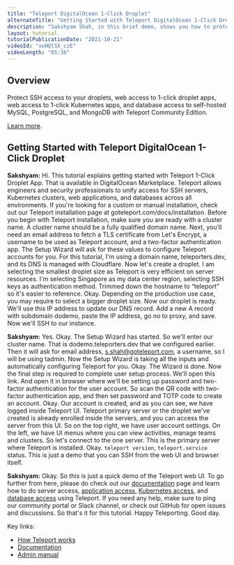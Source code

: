 ```yaml
---
title: "Teleport DigitalOcean 1-Click Droplet"
alternateTitle: "Getting Started with Teleport DigitalOcean 1-Click Droplet"
description: "Sakshyam Shah, in this brief demo, shows you how to protect access to your droplets using Teleport."
layout: tutorial
tutorialPublicationDate: "2021-10-21"
videoId: "voHQlSX_czE"
videoLength: "05:36"
---
```


## Overview

Protect SSH access to your droplets, web access to 1-click droplet apps, web access to 1-click Kubernetes apps, and database access to self-hosted MySQL, PostgreSQL, and MongoDB with Teleport Community Edition.

[Learn more](https://marketplace.digitalocean.com/).

## Getting Started with Teleport DigitalOcean 1-Click Droplet

**Sakshyam:** Hi. This tutorial explains getting started with Teleport 1-Click Droplet App. That is available in DigitalOcean Marketplace. Teleport allows engineers and security professionals to unify access for SSH servers, Kubernetes clusters, web applications, and databases across all environments. If you're looking for a custom or manual installation, check out our Teleport installation page at goteleport.com/docs/installation. Before you begin with Teleport installation, make sure you are ready with a cluster name. A cluster name should be a fully qualified domain name. Next, you'll need an email address to fetch a TLS certificate from Let's Encrypt, a username to be used as Teleport account, and a two-factor authentication app. The Setup Wizard will ask for these values to configure Teleport accounts for you. For this tutorial, I'm using a domain name, teleporters.dev, and its DNS is managed with Cloudflare. Now let's create a droplet. I am selecting the smallest droplet size as Teleport is very efficient on server resources. I'm selecting Singapore as my data center region, selecting SSH keys as authentication method. Trimmed down the hostname to “teleport” so it's easier to reference. Okay. Depending on the production use case, you may require to select a bigger droplet size. Now our droplet is ready. We'll use this IP address to update our DNS record. Add a new A record with subdomain dodemo, paste the IP address, go no to proxy, and save. Now we'll SSH to our instance.

**Sakshyam:** Yes. Okay. The Setup Wizard has started. So we'll enter our cluster name. That is dodemo.teleporters.dev that we configured earlier. Then it will ask for email address, s.shah@goteleport.com, a username, so I will be using tadmin. Now the Setup Wizard is taking all the inputs and automatically configuring Teleport for you. Okay. The Wizard is done. Now the final step is required to complete user setup process. We'll open this link. And open it in browser where we'll be setting up password and two-factor authentication for the user account. So scan the QR code with two-factor authentication app, and then set password and TOTP code to create an account. Okay. Our account is created, and as you can see, we have logged inside Teleport UI. Teleport primary server or the droplet we've created is already enrolled inside the servers, and you can access the server from this UI. So on the top right, we have user account settings. On the left, we have UI menus where you can view activities, manage teams and clusters. So let's connect to the one server. This is the primary server where Teleport is installed. Okay. `teleport version`, `teleport.service` status. This is just a demo that you can SSH from the web UI and browser itself.

**Sakshyam:** Okay. So this is just a quick demo of the Teleport web UI. To go further from here, please do check out our [documentation](/docs/) page and learn how to do server access, [application access](/docs/application-access/introduction/), [Kubernetes access](/docs/kubernetes-access/introduction/), and [database access](/docs/database-access/introduction/) using Teleport. If you need any help, make sure to ping our community portal or Slack channel, or check out GitHub for open issues and discussions. So that's it for this tutorial. Happy Teleporting. Good day.

Key links:

- [How Teleport works](/how-it-works/)
- [Documentation](/docs/)
- [Admin manual](/docs/admin-guide/)
